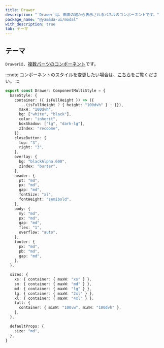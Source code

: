 ```yaml
---
title: Drawer
description: "`Drawer`は、画面の端から表示されるパネルのコンポーネントです。"
package_name: "@yamada-ui/modal"
with_description: true
tab: テーマ
---
```


## テーマ

`Drawer`は、[複数パーツのコンポーネント](/styled-system/theming/component-style#複数パーツのコンポーネント)です。

:::note
コンポーネントのスタイルを変更したい場合は、[こちら](/styled-system/theming/customize-theme#コンポーネントのスタイルを変更する)をご覧ください。
:::

```ts
export const Drawer: ComponentMultiStyle = {
  baseStyle: {
    container: ({ isFullHeight }) => ({
      ...(isFullHeight ? { height: "100dvh" } : {}),
      maxH: "100dvh",
      bg: ["white", "black"],
      color: "inherit",
      boxShadow: ["lg", "dark-lg"],
      zIndex: "recoome",
    }),
    closeButton: {
      top: "3",
      right: "3",
    },
    overlay: {
      bg: "blackAlpha.600",
      zIndex: "burter",
    },
    header: {
      pt: "md",
      px: "md",
      gap: "md",
      fontSize: "xl",
      fontWeight: "semibold",
    },
    body: {
      my: "md",
      px: "md",
      gap: "md",
      flex: "1",
      overflow: "auto",
    },
    footer: {
      px: "md",
      pb: "md",
      gap: "md",
    },
  },

  sizes: {
    xs: { container: { maxW: "xs" } },
    sm: { container: { maxW: "md" } },
    md: { container: { maxW: "lg" } },
    lg: { container: { maxW: "2xl" } },
    xl: { container: { maxW: "4xl" } },
    full: {
      container: { minW: "100vw", minH: "100dvh" },
    },
  },

  defaultProps: {
    size: "md",
  },
}
```
